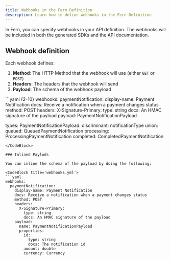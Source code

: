 ```yaml
---
title: Webhooks in the Fern Definition 
description: Learn how to define webhooks in the Fern Definition
---
```


In Fern, you can specify webhooks in your API definition. The webhooks will be included 
in both the generated SDKs and the API documentation.

## Webhook definition

Each webhook defines:

1. **Method**: The HTTP Method that the webhook will use (either `GET` or `POST`)
2. **Headers**: The headers that the webhook will send
3. **Payload**: The schema of the webhook payload

<CodeBlock title='webhooks.yml'>
  ```yaml {2-10}
  webhooks: 
    paymentNotification: 
      display-name: Payment Notification
      docs: Receive a notification when a payment changes status
      method: POST 
      headers: 
        X-Signature-Primary: 
          type: string 
          docs: An HMAC signature of the payload
      payload: PaymentNotificationPayload
  
  types: 
    PaymentNotificationPayload: 
      discriminant: notificationType
      union: 
        queued: QueuedPaymentNotification
        processing: ProcessingPaymentNotification
        completed: CompletedPaymentNotification
  ```
</CodeBlock>

### Inlined Paylods

You can inline the schema of the payload by doing the following: 

<CodeBlock title='webhooks.yml'>
  ```yaml
  webhooks: 
    paymentNotification: 
      display-name: Payment Notification
      docs: Receive a notification when a payment changes status
      method: POST 
      headers: 
        X-Signature-Primary: 
          type: string 
          docs: An HMAC signature of the payload
      payload:
        name: PaymentNotificationPayload
        properties: 
          id:
            type: string
            docs: The notification id
          amount: double
          currency: Currency
  ```
</CodeBlock>


